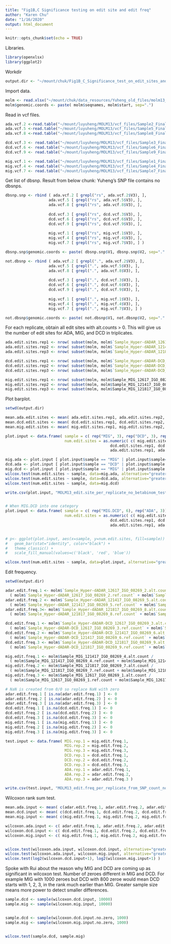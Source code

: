 ```yaml
---
title: "Fig1B,C Significance testing on edit site and edit freq"
author: "Karen Chu"
date: "1/16/2020"
output: html_document
---
```


```r
knitr::opts_chunk$set(echo = TRUE)
```

Libraries.

```r
library(openxlsx)
library(ggplot2)
```

Workdir

```r
output.dir <- "~/mount/chuk/Fig1B_C_Significance_test_on_edit_sites_and_edit_freq/output/"
```


Import data.

```r
molm <- read.xlsx("~/mount/chuk/data_resources/Yuheng_old_files/molm13_snp_counts_dedupped.xlsx")
molm$genomic.coords <- paste( molm$seqnames, molm$start, sep=".")
```

Read in vcf files.

```r
ada.vcf.2 <-read.table("~/mount/luyuheng/MOLM13/vcf_files/Sample2_FinalR.vcf", stringsAsFactors = FALSE)
ada.vcf.5 <-read.table("~/mount/luyuheng/MOLM13/vcf_files/Sample5_FinalR.vcf", stringsAsFactors = FALSE)
ada.vcf.8 <-read.table("~/mount/luyuheng/MOLM13/vcf_files/Sample8_FinalR.vcf", stringsAsFactors = FALSE)

dcd.vcf.3 <- read.table("~/mount/luyuheng/MOLM13/vcf_files/Sample3_FinalR.vcf", stringsAsFactors = FALSE)
dcd.vcf.6 <- read.table("~/mount/luyuheng/MOLM13/vcf_files/Sample6_FinalR.vcf", stringsAsFactors = FALSE)
dcd.vcf.9 <- read.table("~/mount/luyuheng/MOLM13/vcf_files/Sample9_FinalR.vcf", stringsAsFactors = FALSE)

mig.vcf.1 <- read.table("~/mount/luyuheng/MOLM13/vcf_files/Sample1_FinalR.vcf", stringsAsFactors = FALSE)
mig.vcf.4 <- read.table("~/mount/luyuheng/MOLM13/vcf_files/Sample4_FinalR.vcf", stringsAsFactors = FALSE)
mig.vcf.7 <- read.table("~/mount/luyuheng/MOLM13/vcf_files/Sample7_FinalR.vcf", stringsAsFactors = FALSE)
```


Get list of dbsnp.
Result from below chunk: Yuheng's SNP file contains no dbsnps.

```r
dbsnp.snp <- rbind ( ada.vcf.2 [ grepl("rs", ada.vcf.2$V3), ],
                   ada.vcf.5 [ grepl("rs", ada.vcf.5$V3), ],
                   ada.vcf.8 [ grepl("rs", ada.vcf.8$V3), ],
                   
                   dcd.vcf.3 [ grepl("rs", dcd.vcf.3$V3), ],
                   dcd.vcf.6 [ grepl("rs", dcd.vcf.6$V3), ],
                   dcd.vcf.9 [ grepl("rs", dcd.vcf.9$V3), ],
                   
                   mig.vcf.1 [ grepl("rs", mig.vcf.1$V3), ],
                   mig.vcf.4 [ grepl("rs", mig.vcf.4$V3), ],
                   mig.vcf.7 [ grepl("rs", mig.vcf.7$V3), ] )

dbsnp.snp$genomic.coords <- paste( dbsnp.snp$V1, dbsnp.snp$V2, sep="." )

not.dbsnp <- rbind ( ada.vcf.2 [ grepl(".", ada.vcf.2$V3), ],
                   ada.vcf.5 [ grepl(".", ada.vcf.5$V3), ],
                   ada.vcf.8 [ grepl(".", ada.vcf.8$V3), ],
                   
                   dcd.vcf.3 [ grepl(".", dcd.vcf.3$V3), ],
                   dcd.vcf.6 [ grepl(".", dcd.vcf.6$V3), ],
                   dcd.vcf.9 [ grepl(".", dcd.vcf.9$V3), ],
                   
                   mig.vcf.1 [ grepl(".", mig.vcf.1$V3), ],
                   mig.vcf.4 [ grepl(".", mig.vcf.4$V3), ],
                   mig.vcf.7 [ grepl(".", mig.vcf.7$V3), ] )

not.dbsnp$genomic.coords <- paste( not.dbsnp$V1, not.dbsnp$V2, sep="." )

```

For each replicate, obtain all edit sites with alt.counts > 0. This will give us the number of edit sites for ADA, MIG, and DCD in triplicates.

```r
ada.edit.sites.rep1 <- nrow( subset(molm, molm$`Sample_Hyper-dADAR_12617_IGO_08269_2.alt.count` > 0) )
ada.edit.sites.rep2 <- nrow( subset(molm, molm$`Sample_Hyper-dADAR_121417_IGO_08269_5.alt.count` > 0) )
ada.edit.sites.rep3 <- nrow( subset(molm, molm$`Sample_Hyper-dADAR_121817_IGO_08269_8.alt.count` > 0) )

dcd.edit.sites.rep1 <- nrow( subset(molm, molm$`Sample_Hyper-dADAR-DCD_12617_IGO_08269_3.alt.count` > 0) )
dcd.edit.sites.rep2 <- nrow( subset(molm, molm$`Sample_Hyper-dADAR-DCD_121417_IGO_08269_6.alt.count` > 0) )
dcd.edit.sites.rep3 <- nrow( subset(molm, molm$`Sample_Hyper-dADAR-DCD_121817_IGO_08269_9.alt.count` > 0) )

mig.edit.sites.rep1 <- nrow( subset(molm, molm$Sample_MIG_12617_IGO_08269_1.alt.count > 0) )
mig.edit.sites.rep2 <- nrow( subset(molm, molm$Sample_MIG_121417_IGO_08269_4.alt.count > 0) )
mig.edit.sites.rep3 <- nrow( subset(molm, molm$Sample_MIG_121817_IGO_08269_7.alt.count > 0) )
```

Plot barplot.

```r
setwd(output.dir)

mean.ada.edit.sites <- mean( ada.edit.sites.rep1, ada.edit.sites.rep2, ada.edit.sites.rep3 )
mean.dcd.edit.sites <- mean( dcd.edit.sites.rep1, dcd.edit.sites.rep2, dcd.edit.sites.rep3 )
mean.mig.edit.sites <- mean( mig.edit.sites.rep1, mig.edit.sites.rep2, mig.edit.sites.rep3 )

plot.input <- data.frame( sample = c( rep("MIG", 3), rep("DCD", 3), rep("ADA", 3)),
                          num.edit.sites = as.numeric( c( mig.edit.sites.rep1, mig.edit.sites.rep2, mig.edit.sites.rep3,
                                              dcd.edit.sites.rep1, dcd.edit.sites.rep2, dcd.edit.sites.rep3,
                                              ada.edit.sites.rep1, ada.edit.sites.rep2, ada.edit.sites.rep3 ) ) )

mig.ada <- plot.input [ plot.input$sample == "MIG" | plot.input$sample=="ADA",]
dcd.ada <- plot.input [ plot.input$sample == "DCD" | plot.input$sample == "ADA",]
mig.dcd <- plot.input [ plot.input$sample == "MIG" | plot.input$sample == "DCD",]
wilcox.test(num.edit.sites ~ sample, data=mig.ada, alternative="greater")
wilcox.test(num.edit.sites ~ sample, data=dcd.ada, alternative="greater")
wilcox.test(num.edit.sites ~ sample, data=mig.dcd)

write.csv(plot.input, "MOLM13_edit.site_per_replicate_no_betabinom_test.csv", row.names = FALSE)


# When MIG.DCD into one category
plot.input <- data.frame( sample = c( rep("MIG.DCD", 6), rep("ADA", 3)),
                          num.edit.sites = as.numeric( c( mig.edit.sites.rep1, mig.edit.sites.rep2, mig.edit.sites.rep3,
                                              dcd.edit.sites.rep1, dcd.edit.sites.rep2, dcd.edit.sites.rep3,
                                              ada.edit.sites.rep1, ada.edit.sites.rep2, ada.edit.sites.rep3 ) ) )


# p<- ggplot(plot.input, aes(x=sample, y=num.edit.sites, fill=sample)) + 
#   geom_bar(stat="identity", color="black") +
#   theme_classic() +
#   scale_fill_manual(values=c('black', 'red', 'blue'))

wilcox.test(num.edit.sites ~ sample, data=plot.input, alternative="greater")
```

Edit frequency.

```r
setwd(output.dir)

adar.edit.freq.1 <- molm$`Sample_Hyper-dADAR_12617_IGO_08269_2.alt.count` / 
  ( molm$`Sample_Hyper-dADAR_12617_IGO_08269_2.ref.count` + molm$`Sample_Hyper-dADAR_12617_IGO_08269_2.alt.count` )
adar.edit.freq.2 <- molm$`Sample_Hyper-dADAR_121417_IGO_08269_5.alt.count` / 
  ( molm$`Sample_Hyper-dADAR_121417_IGO_08269_5.ref.count` + molm$`Sample_Hyper-dADAR_121417_IGO_08269_5.alt.count` )
adar.edit.freq.3<- molm$`Sample_Hyper-dADAR_121817_IGO_08269_8.alt.count` / 
  ( molm$`Sample_Hyper-dADAR_121817_IGO_08269_8.ref.count` + molm$`Sample_Hyper-dADAR_121817_IGO_08269_8.alt.count` )

dcd.edit.freq.1 <- molm$`Sample_Hyper-dADAR-DCD_12617_IGO_08269_3.alt.count` /
  ( molm$`Sample_Hyper-dADAR-DCD_12617_IGO_08269_3.ref.count` + molm$`Sample_Hyper-dADAR-DCD_12617_IGO_08269_3.alt.count` )
dcd.edit.freq.2 <- molm$`Sample_Hyper-dADAR-DCD_121417_IGO_08269_6.alt.count` / 
  ( molm$`Sample_Hyper-dADAR-DCD_121417_IGO_08269_6.ref.count` + molm$`Sample_Hyper-dADAR-DCD_121417_IGO_08269_6.alt.count` )
dcd.edit.freq.3 <- molm$`Sample_Hyper-dADAR-DCD_121817_IGO_08269_9.alt.count` / 
  ( molm$`Sample_Hyper-dADAR-DCD_121817_IGO_08269_9.ref.count` + molm$`Sample_Hyper-dADAR-DCD_121817_IGO_08269_9.alt.count` )

mig.edit.freq.1 <- molm$Sample_MIG_121417_IGO_08269_4.alt.count / 
  ( molm$Sample_MIG_121417_IGO_08269_4.ref.count + molm$Sample_MIG_121417_IGO_08269_4.alt.count )
mig.edit.freq.2 <- molm$Sample_MIG_121817_IGO_08269_7.alt.count / 
  ( molm$Sample_MIG_121817_IGO_08269_7.ref.count + molm$Sample_MIG_121817_IGO_08269_7.alt.count )
mig.edit.freq.3 <- molm$Sample_MIG_12617_IGO_08269_1.alt.count /
  ( molm$Sample_MIG_12617_IGO_08269_1.ref.count + molm$Sample_MIG_12617_IGO_08269_1.alt.count )

# NaN is created from 0/0 so replace NaN with zero
adar.edit.freq.1 [ is.na(adar.edit.freq.1) ] <- 0
adar.edit.freq.2 [ is.na(adar.edit.freq.2) ] <- 0
adar.edit.freq.3 [ is.na(adar.edit.freq.3) ] <- 0
dcd.edit.freq.1 [ is.na(dcd.edit.freq.1) ] <- 0
dcd.edit.freq.2 [ is.na(dcd.edit.freq.2) ] <- 0
dcd.edit.freq.3 [ is.na(dcd.edit.freq.3) ] <- 0
mig.edit.freq.1 [ is.na(mig.edit.freq.1) ] <- 0
mig.edit.freq.2 [ is.na(mig.edit.freq.2) ] <- 0
mig.edit.freq.3 [ is.na(mig.edit.freq.3) ] <- 0

test.input <- data.frame( MIG.rep.1 = mig.edit.freq.1,
                          MIG.rep.2 = mig.edit.freq.2,
                          MIG.rep.3 = mig.edit.freq.3,
                          DCD.rep.1 = dcd.edit.freq.1,
                          DCD.rep.2 = dcd.edit.freq.2,
                          DCD.rep.3 = dcd.edit.freq.3,
                          ADA.rep.1 = adar.edit.freq.1,
                          ADA.rep.2 = adar.edit.freq.2,
                          ADA.rep.3 = adar.edit.freq.3 )

write.csv(test.input, "MOLM13_edit.freq_per_replicate_from_SNP_count_no.beta.binom.step.csv", row.names = FALSE)
```

Wilcoxon rank sum test.

```r
mean.ada.input <- mean( c(adar.edit.freq.1, adar.edit.freq.2, adar.edit.freq.3 ))
mean.dcd.input <- mean( c(dcd.edit.freq.1, dcd.edit.freq.2, dcd.edit.freq.3 ))
mean.mig.input <- mean( c(mig.edit.freq.1, mig.edit.freq.2, mig.edit.freq.3 ))

wilcoxon.ada.input <- c( adar.edit.freq.1, adar.edit.freq.2, adar.edit.freq.3 )
wilcoxon.dcd.input <- c( dcd.edit.freq.1, dcd.edit.freq.2, dcd.edit.freq.3 )
wilcoxon.mig.input <- c( mig.edit.freq.1, mig.edit.freq.2, mig.edit.freq.3 )


wilcox.test(wilcoxon.ada.input, wilcoxon.dcd.input, alternative="greater")
wilcox.test(wilcoxon.ada.input, wilcoxon.mig.input, alternative="greater")
wilcox.test(log2(wilcoxon.dcd.input+1), log2(wilcoxon.mig.input+1) )
```

Spoke with Rui about the reason why MIG and DCD are coming up as significant in wilcoxon test.
Number of zeroes different in MIG and DCD.
For example MIG with 1000 zeroes but DCD with 800 zeroe would mean DCD starts with 1, 2, 3, in the rank much earlier than MIG.
Greater sample size means more power to detect smaller differences.

```r
sample.dcd <- sample(wilcoxon.dcd.input, 10000)
sample.mig <- sample(wilcoxon.mig.input, 10000)


sample.dcd <- sample(wilcoxon.dcd.input.no.zero, 1000)
sample.mig <- sample(wilcoxon.mig.input.no.zero, 1000)


wilcox.test(sample.dcd, sample.mig)
```








